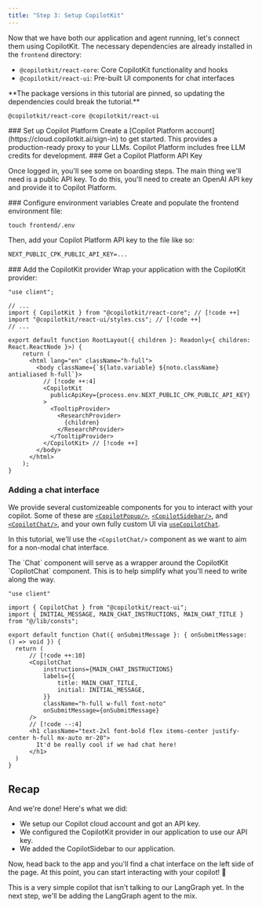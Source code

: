 ```yaml
---
title: "Step 3: Setup CopilotKit"
---
```


Now that we have both our application and agent running, let's connect them using CopilotKit. The necessary dependencies are already installed in the `frontend` directory:

- `@copilotkit/react-core`: Core CopilotKit functionality and hooks
- `@copilotkit/react-ui`: Pre-built UI components for chat interfaces

<Accordions>
<Accordion title="Install command (optional)">
  **The package versions in this tutorial are pinned, so updating the dependencies could break the tutorial.**

  ```package-install
  @copilotkit/react-core @copilotkit/react-ui
  ```
</Accordion>
</Accordions>

<Steps>
<Step>
### Set up Copilot Platform
Create a [Copilot Platform account](https://cloud.copilotkit.ai/sign-in) to get started. This provides a production-ready proxy to your LLMs.

<Callout>
Copilot Platform includes free LLM credits for development.
</Callout>

</Step>
<Step>
### Get a Copilot Platform API Key

Once logged in, you'll see some on boarding steps. The main thing we'll need is a public API key. To do this,
you'll need to create an OpenAI API key and provide it to Copilot Platform.

<ImageZoom src="https://cdn.copilotkit.ai/docs/copilotkit/images/coagents/tutorials/ai-travel-app/cpkCloudSetup.png" alt="CopilotCloud API Key" height={1000} width={1000} />

</Step>
<Step>
### Configure environment variables
Create and populate the frontend environment file:

```shell
touch frontend/.env
```

Then, add your Copilot Platform API key to the file like so:

```txt title="frontend/.env"
NEXT_PUBLIC_CPK_PUBLIC_API_KEY=...
```

</Step>
<Step>
### Add the CopilotKit provider
Wrap your application with the CopilotKit provider:

```tsx title="frontend/src/app/layout.tsx"
"use client";

// ...
import { CopilotKit } from "@copilotkit/react-core"; // [!code ++]
import "@copilotkit/react-ui/styles.css"; // [!code ++]
// ...

export default function RootLayout({ children }: Readonly<{ children: React.ReactNode }>) {
    return (
      <html lang="en" className="h-full">
        <body className={`${lato.variable} ${noto.className} antialiased h-full`}>
          // [!code ++:4]
          <CopilotKit
            publicApiKey={process.env.NEXT_PUBLIC_CPK_PUBLIC_API_KEY}
          >
            <TooltipProvider>
              <ResearchProvider>
                {children}
              </ResearchProvider>
            </TooltipProvider>
          </CopilotKit> // [!code ++]
        </body>
      </html>
    );
}
```

</Step>
<Step>

### Adding a chat interface

We provide several customizeable components for you to interact with your copilot. Some of these are [`<CopilotPopup/>`](/reference/components/chat/CopilotPopup), [`<CopilotSidebar/>`](/reference/components/chat/CopilotSidebar), and [`<CopilotChat/>`](/reference/components/chat/CopilotChat), and your own fully custom UI via [`useCopilotChat`](/reference/hooks/useCopilotChat).

In this tutorial, we'll use the `<CopilotChat/>` component as we want to aim for a non-modal chat interface.

<Callout>
  The `Chat` component will serve as a wrapper around the CopilotKit `CopilotChat` component. This is to help simplify
  what you'll need to write along the way.
</Callout>

```tsx title="frontend/src/components/Chat.tsx"
"use client"

import { CopilotChat } from "@copilotkit/react-ui";
import { INITIAL_MESSAGE, MAIN_CHAT_INSTRUCTIONS, MAIN_CHAT_TITLE } from "@/lib/consts";

export default function Chat({ onSubmitMessage }: { onSubmitMessage: () => void }) {
  return (
      // [!code ++:10]
      <CopilotChat
          instructions={MAIN_CHAT_INSTRUCTIONS}
          labels={{
              title: MAIN_CHAT_TITLE,
              initial: INITIAL_MESSAGE,
          }}
          className="h-full w-full font-noto"
          onSubmitMessage={onSubmitMessage}
      />
      // [!code --:4]
      <h1 className="text-2xl font-bold flex items-center justify-center h-full mx-auto mr-20">
        It'd be really cool if we had chat here!
      </h1>
  )
}
```

</Step>
</Steps>

## Recap

And we're done! Here's what we did:

- We setup our Copilot cloud account and got an API key.
- We configured the CopilotKit provider in our application to use our API key.
- We added the CopilotSidebar to our application.

Now, head back to the app and you'll find a chat interface on the left side of the page. At this point, you can start interacting with your copilot! 🎉 

<Frame>
  <ImageZoom src="https://cdn.copilotkit.ai/docs/copilotkit/images/coagents/tutorials/research-ana/fe-step-3-finish.png" alt="step-3-finish" height={1000} width={1000} />
</Frame>

This is a very simple copilot that isn't talking to our LangGraph yet. In the next step, we'll be adding the LangGraph agent to the mix.